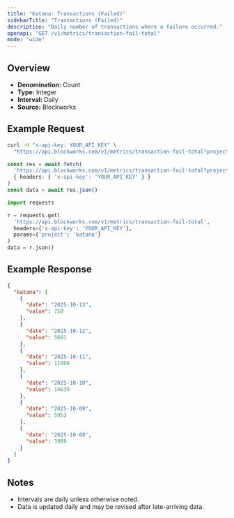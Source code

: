 ```yaml
---
title: "Katana: Transactions (Failed)"
sidebarTitle: "Transactions (Failed)"
description: "Daily number of transactions where a failure occurred."
openapi: "GET /v1/metrics/transaction-fail-total"
mode: "wide"
---
```


## Overview

- **Denomination:** Count
- **Type:** Integer
- **Interval:** Daily
- **Source:** Blockworks

## Example Request

<CodeGroup>

```bash cURL
curl -H "x-api-key: YOUR_API_KEY" \
  "https://api.blockworks.com/v1/metrics/transaction-fail-total?project=katana"
```

```typescript TypeScript
const res = await fetch(
  'https://api.blockworks.com/v1/metrics/transaction-fail-total?project=katana',
  { headers: { 'x-api-key': 'YOUR_API_KEY' } }
)
const data = await res.json()
```

```python Python
import requests

r = requests.get(
  'https://api.blockworks.com/v1/metrics/transaction-fail-total',
  headers={'x-api-key': 'YOUR_API_KEY'},
  params={'project': 'katana'}
)
data = r.json()
```

</CodeGroup>

## Example Response

```json
{
  "katana": [
    {
      "date": "2025-10-13",
      "value": 750
    },
    {
      "date": "2025-10-12",
      "value": 5601
    },
    {
      "date": "2025-10-11",
      "value": 11006
    },
    {
      "date": "2025-10-10",
      "value": 14639
    },
    {
      "date": "2025-10-09",
      "value": 5953
    },
    {
      "date": "2025-10-08",
      "value": 3989
    }
  ]
}
```

## Notes
- Intervals are daily unless otherwise noted.
- Data is updated daily and may be revised after late-arriving data.